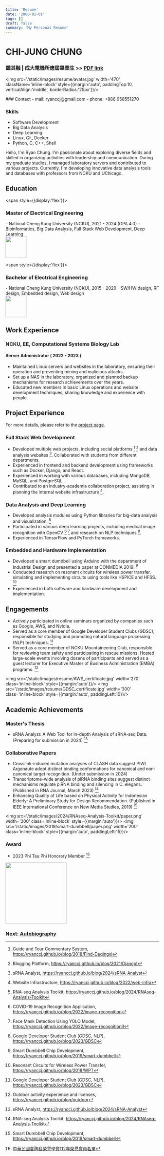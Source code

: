 ```yaml
---
title: 'Resume'
date: '2000-01-01'
tags: []
draft: false
summary: 'My Personal Resume'
---
```


# CHI-JUNG CHUNG
### 鍾其融 | 成大電機所應屆畢業生 >> [PDF link](https://github.com/RyanCCJ/RyanCCJ.github.io/blob/master/public/static/files/Resume.pdf)

<img src='/static/images/resume/avatar.jpg' width='470' className='inline-block' 
    style={{margin:'auto', paddingTop:10, verticalAlign:'middle', borderRadius:'25px'}}/>
<div className='inline-block' style={{margin:'auto', padding:30, verticalAlign:'middle'}}>
### Contact
- mail: ryanccj@gmail.com
- phone: +886 958551270

### Skills
- Software Development
- Big Data Analysis
- Deep Learning
- Linux, Git, Docker
- Python, C, C++, Shell
</div>

Hello, I'm Ryan Chung. 
I'm passionate about exploring diverse fields and skilled in organizing activities with leadership and communication. 
During my graduate studies, I managed laboratory servers and contributed to various projects. 
Currently, I'm developing innovative data analysis tools and databases with professors from NCKU and UChicago.

## Education
<span style={{display:'flex'}}>
<div className='inline-block' style={{verticalAlign:'middle'}}>
<h3 style={{marginTop:0}}>Master of Electrical Engineering</h3>
- National Cheng Kung University (NCKU), 2021 - 2024 (GPA 4.0)
- Bioinformatics, Big Data Analysis, Full Stack Web Development, Deep Learning
</div>
<img src='/static/images/resume/ncku-logo.png' width='70' className='inline-block' 
    style={{margin:'auto', marginRight:10, paddingTop:40, verticalAlign:'middle'}}/>
</span>

<span style={{display:'flex'}}>
<div className='inline-block' style={{verticalAlign:'middle'}}>
<h3 style={{marginTop:20}}>Bachelor of Electrical Engineering</h3>
- National Cheng Kung University (NCKU), 2015 - 2020
- SW/HW design, RF design, Embedded design, Web design
</div>
<img src='/static/images/resume/ncku-logo.png' width='70' className='inline-block' 
    style={{margin:'auto', marginRight:10, paddingTop:40, verticalAlign:'middle'}}/>
</span>

## Work Experience
### NCKU, EE, Computational Systems Biology Lab  
#### Server Administrator  ( 2022 - 2023 )
- Maintained Linux servers and websites in the laboratory, ensuring their operation and preventing mining and malicious attacks.
- Set up a NAS in the laboratory, organized and planned backup mechanisms for research achievements over the years.
- Educated new members in basic Linux operations and website development techniques, sharing knowledge and experience with people.

## Project Experience
For more details, please refer to the [project page](https://ryanccj.github.io/projects).

### Full Stack Web Development
- Developed multiple web projects, including social platforms [^1] [^2] and data analysis websites [^3]. Collaborated with students from different departments.
- Experienced in frontend and backend development using frameworks such as Docker, Django, and React.
- Experienced in working with various databases, including MongoDB, MySQL, and PostgreSQL.
- Contributed to an industry-academia collaboration project, assisting in planning the internal website infrastructure [^4].

### Data Analysis and Deep Learning
- Developed analysis modules using Python libraries for big-data analysis and visualization. [^5]
- Participated in various deep learning projects, including medical image recognition with OpenCV [^6] [^7] and research on NLP techniques [^8].
- Experienced in TensorFlow and PyTorch frameworks.

### Embedded and Hardware Implementation
- Developed a smart dumbbell using Arduino with the department of Industrial Design and presented a paper at CONMEDIA 2019. [^9]
- Conducted research on resonant circuits for wireless power transfer, simulating and implementing circuits using tools like HSPICE and HFSS. [^10]
- Experienced in both software and hardware development and implementation.

## Engagements
- Actively participated in online seminars organized by companies such as Google, AWS, and Nvidia.
- Served as a core member of Google Developer Student Clubs (GDSC), responsible for studying and promoting natural language processing (NLP) techniques. [^8]
- Served as a core member of NCKU Mountaineering Club, responsible for reviewing team safety and participating in rescue missions. Hosted large-scale events involving dozens of participants and served as a guest lecturer for Executive Master of Business Administration (EMBA) programs. [^11]

<img src='/static/images/resume/AWS_certificate.jpg' width='270' class='inline-block' style={{margin:'auto'}}/>
<img src='/static/images/resume/GDSC_certificate.jpg' width='300' class='inline-block' style={{margin:'auto', paddingLeft:10}}/>

## Academic Achievements
### Master's Thesis
- sRNA Analyst: A Web Tool for In-depth Analysis of sRNA-seq Data. (Preparing for submission in 2024) [^3]

### Collaborative Papers
- Crosslink-induced mutation analyses of CLASH data suggest PIWI Argonaute adopt distinct binding conformations for canonical and non-canonical target recognition. (Under submission in 2024)
- Transcriptome-wide analysis of piRNA binding sites suggest distinct mechanisms regulate piRNA binding and silencing in C. elegans. (Published in RNA Journal, March 2023) [^5]
- Enhancing Quality of Life based on Physical Activity for Indonesian Elderly: A Preliminary Study for Design Recommendation. (Published in IEEE International Conference on New Media Studies, 2019) [^9]

<img src='/static/images/2024/RNAseq-Analysis-Toolkit/paper.png' width='200' class='inline-block' style={{margin:'auto'}}/>
<img src='/static/images/2019/smart-dumbbell/paper.png' width='200' class='inline-block' style={{margin:'auto', paddingLeft:15}}/>

### Award
- 2023 Phi Tau Phi Honorary Member [^12]
<img src='/static/images/resume/PhiTauPhi.jpg' width='200' />

### Next: [Autobiography](https://ryanccj.github.io/blog/autobiography)

[^1]: Guide and Tour Commentary System, https://ryanccj.github.io/blog/2018/Find-Deqingxi
[^2]: Blogging Platform, https://ryanccj.github.io/blog/2021/DjangoI
[^3]: sRNA Analyst, https://ryanccj.github.io/blog/2024/sRNA-Analyst
[^4]: Website Infrastructure, https://ryanccj.github.io/blog/2022/web-infra
[^5]: RNA-seq Analysis Toolkit, https://ryanccj.github.io/blog/2024/RNAseq-Analysis-Toolkit
[^6]: COVID-19 Image Recognition Application, https://ryanccj.github.io/blog/2022/image-recognition
[^7]: Face Mask Detection Using YOLO Model, https://ryanccj.github.io/blog/2022/image-recognitionII
[^8]: Google Developer Student Club (GDSC, NLP), https://ryanccj.github.io/blog/2023/GDSC
[^9]: Smart Dumbbell Chip Development, https://ryanccj.github.io/blog/2019/smart-dumbbell
[^10]: Resonant Circuits for Wireless Power Transfer, https://ryanccj.github.io/blog/2018/WPT
[^11]: Outdoor activity experience and licenses, https://ryanccj.github.io/blog/outdoor
[^12]: [中華民國斐陶斐榮譽學會112年榮譽會員名單](http://www.phitauphi.org.tw/place2/frame.asp?id=8)